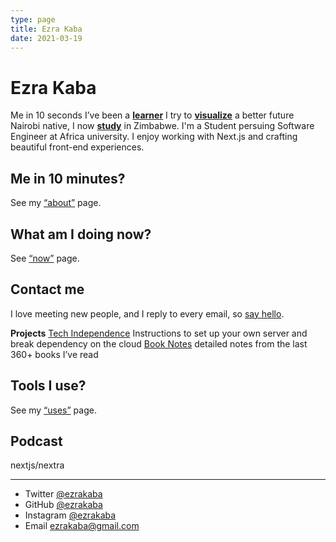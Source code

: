 ```yaml
---
type: page
title: Ezra Kaba
date: 2021-03-19
---
```


# Ezra Kaba

Me in 10 seconds
I’ve been a [**learner**](https://google.com/)
I try to [**visualize**](https://google.com/) a better future
Nairobi native, I now [**study**](https://google.com/) in Zimbabwe.
I'm a Student persuing Software Engineer at Africa university. I enjoy working with Next.js and crafting beautiful front-end experiences.

## Me in 10 minutes?
See my [“about”](https://www.notion.so/About-9355ca02c8b64396aed65cd03749183b?pvs=21) page.

## What am I doing now?
See [“now”](https://www.notion.so/Now-db7c269b9a4a4c9dbaaf9c75f8c5edc3?pvs=21) page.

## Contact me
I love meeting new people, and I reply to every email, so [say hello](https://www.notion.so/resume-ba0cee2a8efb41eb81708af8367cced3?pvs=21).

**Projects**
[Tech Independence](https://www.notion.so/Tech-Independence-ce15323a79d14f03b6b7c25aa893411e?pvs=21) Instructions to set up your own server and break dependency on the cloud
[Book Notes](https://www.notion.so/8d60245d6b1d41c1a811a5acf8a9a2f2?pvs=21) detailed notes from the last 360+ books I’ve read

## Tools I use?
See my [“uses”](https://www.notion.so/Tools-442a89dbaf764fa2b20efc4315b558d4?pvs=21) page.

## Podcast
nextjs/nextra

---

- Twitter [@ezrakaba](https://twitter.com/ezrakaba)
- GitHub [@ezrakaba](https://github.com/ezrakaba)
- Instagram [@ezrakaba](https://instagram.com/ezrakaba)
- Email ezrakaba@gmail.com

